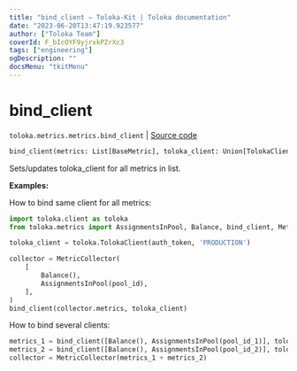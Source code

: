 ```yaml
---
title: "bind_client — Toloka-Kit | Toloka documentation"
date: "2023-06-20T13:47:19.923577"
author: ["Toloka Team"]
coverId: F_bIcOYF9yjrxkPZrXc3
tags: ["engineering"]
ogDescription: ""
docsMenu: "tkitMenu"
---
```


# bind_client

`toloka.metrics.metrics.bind_client` | [Source code](https://github.com/Toloka/toloka-kit/blob/v1.2.0/src/metrics/metrics.py#L35)

```python
bind_client(metrics: List[BaseMetric], toloka_client: Union[TolokaClient, AsyncTolokaClient])
```

Sets/updates toloka_client for all metrics in list.

**Examples:**

How to bind same client for all metrics:

```python
import toloka.client as toloka
from toloka.metrics import AssignmentsInPool, Balance, bind_client, MetricCollector

toloka_client = toloka.TolokaClient(auth_token, 'PRODUCTION')

collector = MetricCollector(
    [
        Balance(),
        AssignmentsInPool(pool_id),
    ],
)
bind_client(collector.metrics, toloka_client)
```

How to bind several clients:

```python
metrics_1 = bind_client([Balance(), AssignmentsInPool(pool_id_1)], toloka_client_1)
metrics_2 = bind_client([Balance(), AssignmentsInPool(pool_id_2)], toloka_client_2)
collector = MetricCollector(metrics_1 + metrics_2)
```